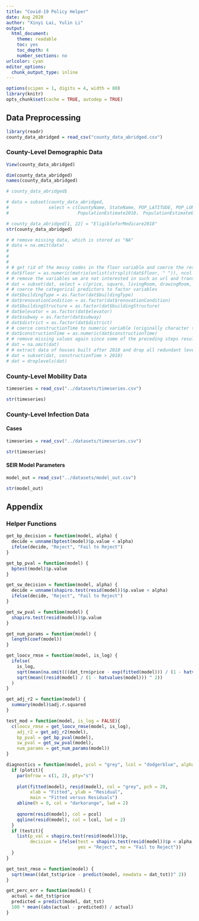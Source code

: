 ```yaml
---
title: "Covid-19 Policy Helper"
date: Aug 2020
author: "Xinyi Lai, Yulin Li"
output: 
  html_document: 
    theme: readable
    toc: yes
    toc_depth: 4
    number_sections: no
urlcolor: cyan
editor_options: 
  chunk_output_type: inline
---
```


```r
options(scipen = 1, digits = 4, width = 80)
library(knitr)
opts_chunk$set(cache = TRUE, autodep = TRUE)
```


## Data Preprocessing

```r
library(readr)
county_data_abridged = read_csv("county_data_abridged.csv")
```

### County-Level Demographic Data

```r
View(county_data_abridged)
```

```r
dim(county_data_abridged)
names(county_data_abridged)

# county_data_abridged$
```


```r
# data = subset(county_data_abridged, 
#               select = c(CountyName, StateName, POP_LATITUDE, POP_LONGITUDE, HPSAPercentPoverty， 
#                          PopulationEstimate2018， PopulationEstimate65+2017， PopTotalMale2017， PopTotalFemale2017， PopulationDensityperSqMile2010，"#EligibleforMedicare2018"，))
```


```r
# county_data_abridged[1, 22] = "EligibleforMedicare2018"
str(county_data_abridged)
```


```r




# # remove missing data, which is stored as "NA"
# data = na.omit(data)
# 
# 
# 
# # get rid of the messy codes in the floor variable and coerce the results to numeric values
# dat$floor = as.numeric(matrix(unlist(strsplit(dat$floor, " ")), ncol = 2, byrow = TRUE)[ , 2])
# # remove the variables we are not interested in such as url and transaction id
# dat = subset(dat, select = c(price, square, livingRoom, drawingRoom, kitchen, bathRoom, floor, buildingType, constructionTime, renovationCondition, buildingStructure, ladderRatio, elevator, subway, district))
# # coerce the categorical predictors to factor variables
# dat$buildingType = as.factor(dat$buildingType)
# dat$renovationCondition = as.factor(dat$renovationCondition)
# dat$buildingStructure = as.factor(dat$buildingStructure)
# dat$elevator = as.factor(dat$elevator)
# dat$subway = as.factor(dat$subway)
# dat$district = as.factor(dat$district)
# # coerce constructionTime to numeric variable (originally character type)
# dat$constructionTime = as.numeric(dat$constructionTime)
# # remove missing values again since some of the preceding steps resulting in new NA values
# dat = na.omit(dat)
# # extract data of houses built after 2010 and drop all redundant levels in the categorical predictors
# dat = subset(dat, constructionTime > 2010)
# dat = droplevels(dat)
```



### County-Level Mobility Data

```r
timeseries = read_csv("../datasets/timeseries.csv")
```

```r
str(timeseries)
```


### County-Level Infection Data 

#### Cases 
```r
timeseries = read_csv("../datasets/timeseries.csv")
```

```r
str(timeseries)
```


#### SEIR Model Parameters
```r
model_out = read_csv("../datasets/model_out.csv")
```

```r
str(model_out)
```



## Appendix 

### Helper Functions 

```r
get_bp_decision = function(model, alpha) {
  decide = unname(bptest(model)$p.value < alpha)
  ifelse(decide, "Reject", "Fail to Reject")
}

get_bp_pval = function(model) {
  bptest(model)$p.value
}

get_sw_decision = function(model, alpha) {
  decide = unname(shapiro.test(resid(model))$p.value < alpha)
  ifelse(decide, "Reject", "Fail to Reject")
}

get_sw_pval = function(model) {
  shapiro.test(resid(model))$p.value
}

get_num_params = function(model) {
  length(coef(model))
}

get_loocv_rmse = function(model, is_log) {
  ifelse(
    is_log, 
    sqrt(mean(na.omit(((dat_trn$price - exp(fitted(model))) / (1 - hatvalues(model))) ^ 2))),
    sqrt(mean((resid(model) / (1 - hatvalues(model))) ^ 2))
  )
}

get_adj_r2 = function(model) {
  summary(model)$adj.r.squared
}

test_mod = function(model, is_log = FALSE){
  c(loocv_rmse = get_loocv_rmse(model, is_log), 
    adj_r2 = get_adj_r2(model), 
    bp_pval = get_bp_pval(model), 
    sw_pval = get_sw_pval(model), 
    num_params = get_num_params(model))
}

diagnostics = function(model, pcol = "grey", lcol = "dodgerblue", alpha = 0.05, plotit = TRUE, testit = TRUE){
  if (plotit){
    par(mfrow = c(1, 2), pty="s")
    
    plot(fitted(model), resid(model), col = "grey", pch = 20, 
         xlab = "Fitted", ylab = "Residual", 
         main = "Fitted versus Residuals")
    abline(h = 0, col = "darkorange", lwd = 2)
    
    qqnorm(resid(model), col = pcol)
    qqline(resid(model), col = lcol, lwd = 2)
  }
  if (testit){
    list(p_val = shapiro.test(resid(model))$p, 
         decision = ifelse(test = shapiro.test(resid(model))$p < alpha, 
                           yes = "Reject", no = "Fail to Reject"))
  }
}

get_test_rmse = function(model) {
  sqrt(mean((dat_tst$price - predict(model, newdata = dat_tst))^ 2))
}

get_perc_err = function(model) {
  actual = dat_tst$price
  predicted = predict(model, dat_tst)
  100 * mean((abs(actual - predicted)) / actual)
}
```
